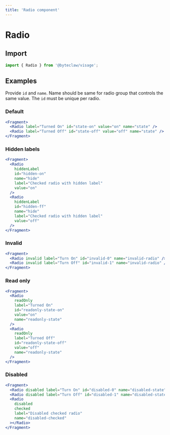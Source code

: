 ```yaml
---
title: 'Radio component'
---
```


# Radio

## Import

```js transpile=false
import { Radio } from '@byteclaw/visage';
```

## Examples

Provide `id` and `name`. Name should be same for radio group that controls the same value. The `id` must be unique per radio.

### Default

```jsx live=true
<Fragment>
  <Radio label="Turned On" id="state-on" value="on" name="state" />
  <Radio label="Turned Off" id="state-off" value="off" name="state" />
</Fragment>
```

### Hidden labels

```jsx live=true
<Fragment>
  <Radio
    hiddenLabel
    id="hidden-on"
    name="hide"
    label="Checked radio with hidden label"
    value="on"
  />
  <Radio
    hiddenLabel
    id="hidden-ff"
    name="hide"
    label="Checked radio with hidden label"
    value="off"
  />
</Fragment>
```

### Invalid

```jsx live=true
<Fragment>
  <Radio invalid label="Turn On" id="invalid-0" name="invalid-radio" />
  <Radio invalid label="Turn Off" id="invalid-1" name="invalid-radio" />
</Fragment>
```

### Read only

```jsx live=true
<Fragment>
  <Radio
    readOnly
    label="Turned On"
    id="readonly-state-on"
    value="on"
    name="readonly-state"
  />
  <Radio
    readOnly
    label="Turned Off"
    id="readonly-state-off"
    value="off"
    name="readonly-state"
  />
</Fragment>
```

### Disabled

```jsx live=true
<Fragment>
  <Radio disabled label="Turn On" id="disabled-0" name="disabled-state" />
  <Radio disabled label="Turn Off" id="disabled-1" name="disabled-state" />
  <Radio
    disabled
    checked
    label="Disabled checked radio"
    name="disabled-checked"
  ></Radio>
</Fragment>
```
